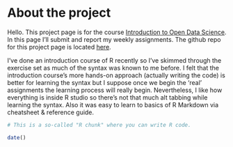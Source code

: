 # About the project

Hello. This project page is for the course [Introduction to Open Data Science](https://studies.helsinki.fi/courses/cu/hy-CU-135623320-2020-08-01/PHD-302/Introduction_to_Open_Data_Science). In this page I'll submit and report my weekly assignments. The github repo for this project page is located [here](https://github.com/jmlankinen/IODS-project).

I've done an introduction course of R recently so I've skimmed through the exercise set as much of the syntax was known to me before. I felt that the introduction course's more hands-on approach (actually writing the code) is better for learning the syntax but I suppose once we begin the 'real' assignments the learning process will really begin. Nevertheless, I like how everything is inside R studio so there's not that much alt tabbing while learning the syntax. Also it was easy to learn to basics of R Markdown via cheatsheet & reference guide.


```r
# This is a so-called "R chunk" where you can write R code.

date()

```